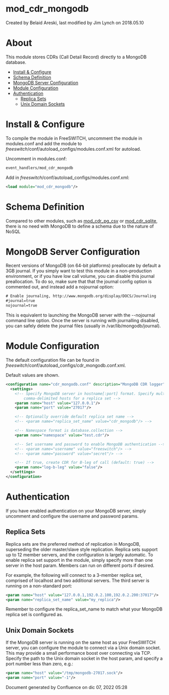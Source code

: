 
# mod_cdr_mongodb 

 Created by  Belaid Areski, last modified by  Jim Lynch on 2018.05.10

# About

This module stores CDRs (Call Detail Record) directly to a MongoDB database.

* [Install & Configure](#install--configure)
* [Schema Definition](#schema-definition)
* [MongoDB Server Configuration](#mongodb-server-configuration)
* [Module Configuration](#module-configuration)
* [Authentication](#authentication)  
   * [Replica Sets](#replica-sets)  
   * [Unix Domain Sockets](#unix-domain-sockets)

# Install & Configure

To compile the module in FreeSWITCH, uncomment the module in modules.conf and add the module to _freeswitch_/conf/autoload\_configs/modules.conf.xml for autoload.

Uncomment in modules.conf:

```xml
event_handlers/mod_cdr_mongodb
```

Add in _freeswitch_/conf/autoload\_configs/modules.conf.xml:

```xml
<load module="mod_cdr_mongodb"/>
```

# Schema Definition

Compared to other modules, such as [mod\_cdr\_pg\_csv](mod_cdr_pg_csv_6587338.mdx#about) or [mod\_cdr\_sqlite](mod_cdr_sqlite_6587351.mdx#about), there is no need with MongoDB to define a schema due to the nature of NoSQL

# MongoDB Server Configuration

Recent versions of MongoDB (on 64-bit platforms) preallocate by default a 3GB journal. If you simply want to test this module in a non-production environment, or if you have low call volume, you can disable this journal preallocation. To do so, make sure that that the journal config option is commented out, and instead add a nojournal option:

```xml
# Enable journaling, http://www.mongodb.org/display/DOCS/Journaling
#journal=true
nojournal=true
```

This is equivalent to launching the MongoDB server with the --nojournal command line option. Once the server is running with journalling disabled, you can safely delete the journal files (usually in /var/lib/mongodb/journal).

# Module Configuration

The default configuration file can be found in _freeswitch_/conf/autoload\_configs/cdr\_mongodb.conf.xml.

Default values are shown.

```xml
<configuration name="cdr_mongodb.conf" description="MongoDB CDR logger">
  <settings>
    <!-- Specify MongoDB server in hostname[:port] format. Specify multiple
        comma-delimited hosts for a replica set -->
    <param name="host" value="127.0.0.1"/>
    <param name="port" value="27017"/>

    <!-- Optionally override default replica set name -->
    <!-- <param name="replica_set_name" value="cdr_mongodb"/> -->

    <!-- Namespace format is database.collection -->
    <param name="namespace" value="test.cdr"/>

    <!-- Set username and password to enable MongoDB authentication -->
    <!-- <param name="username" value="freeswitch"/> -->
    <!-- <param name="password" value="secret"/> -->

    <!-- If true, create CDR for B-leg of call (default: true) -->
    <param name="log-b-leg" value="false"/>
  </settings>
</configuration>
```

# Authentication

If you have enabled authentication on your MongoDB server, simply uncomment and configure the username and password params.

## Replica Sets

Replica sets are the preferred method of replication in MongoDB, superseding the older master/slave style replication. Replica sets support up to 12 member servers, and the configuration is largely automatic. To enable replica set support in the module, simply specify more than one server in the host param. Members can run on different ports if desired.

For example, the following will connect to a 3-member replica set, comprised of localhost and two additional servers. The third server is running on a non-standard port:

```xml
<param name="host" value="127.0.0.1,192.0.2.100,192.0.2.200:37017"/>
<param name="replica_set_name" value="my_replica"/>
```

Remember to configure the replica\_set\_name to match what your MongoDB replica set is configured as.

## Unix Domain Sockets

If the MongoDB server is running on the same host as your FreeSWITCH server, you can configure the module to connect via a Unix domain socket. This may provide a small performance boost over connecting via TCP. Specify the path to the Unix domain socket in the host param, and specify a port number less than zero, e.g.:

```xml
<param name="host" value="/tmp/mongodb-27017.sock"/>
<param name="port" value="-1"/>
```

  Document generated by Confluence on dic 07, 2022 05:28
